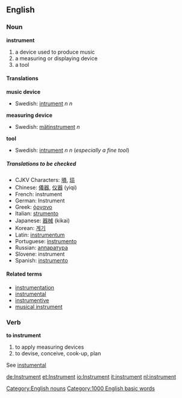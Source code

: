 ==English==
===Noun===
'''instrument'''
#a device used to produce music
#a measuring or displaying device
#a tool

====Translations====
'''music device'''
{{top}}
{{mid}}
*Swedish: [[instrument#Swedish|intrument]] ''n'' ''n''
{{bottom}}

'''measuring device'''
{{top}}
{{mid}}
*Swedish: [[mätinstrument]] ''n''
{{bottom}}

'''tool'''
{{top}}
{{mid}}
*Swedish: [[instrument#Swedish|intrument]] ''n'' ''n'' (''especially a fine tool'')
{{bottom}}

=====Translations to be checked=====
{{checktrans}}
*CJKV Characters: [[塤]], [[埙]]
*Chinese: [[儀器]], [[仪器]] (yiqi)
*French: instrument
*German: Instrument
*Greek: [[όργανο]]
*Italian: [[strumento]]
*Japanese: [[器械]] (kikai)
*Korean: [[계기]]
*Latin: [[instrumentum]]
*Portuguese: [[instrumento]]
*Russian: [[аппаратура]]
*Slovene: instrument
*Spanish: [[instrumento]]


====Related terms====
*[[instrumentation]]
*[[instrumental]]
*[[instrumentive]]
*[[musical instrument]]

===Verb===
'''to instrument'''

#to apply measuring devices
#to devise, conceive, cook-up, plan

See [[instumental]]

[[Category:English nouns]]

[[Category:1000 English basic words]]

[[de:Instrument]]
[[et:Instrument]]
[[io:Instrument]]
[[it:instrument]]
[[nl:instrument]]